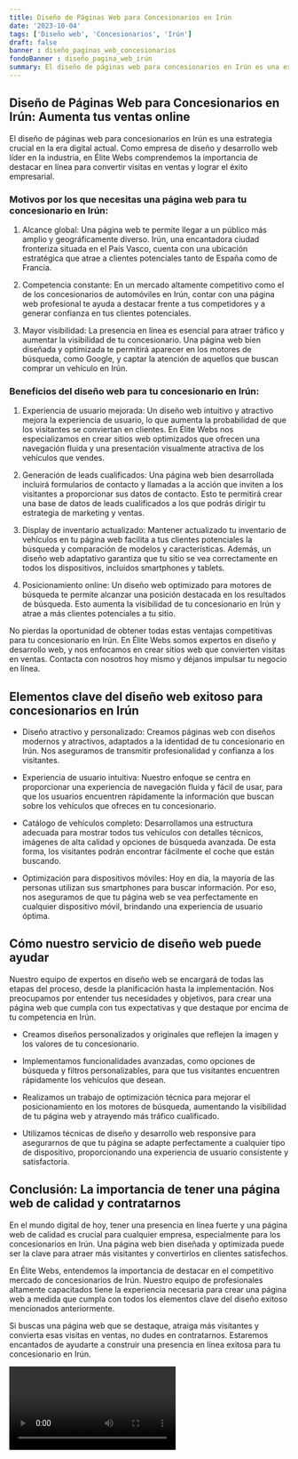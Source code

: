 ```yaml
---
title: Diseño de Páginas Web para Concesionarios en Irún
date: '2023-10-04'
tags: ['Diseño web', 'Concesionarios', 'Irún']
draft: false
banner : diseño_paginas_web_concesionarios
fondoBanner : diseño_pagina_web_irún
summary: El diseño de páginas web para concesionarios en Irún es una estrategia crucial en la era digital actual. Como empresa de diseño y desarrollo web líder en la industria, en Élite Webs comprendemos la importancia de destacar en línea para convertir visitas en ventas y lograr el éxito empresarial.
---
```


## Diseño de Páginas Web para Concesionarios en Irún: Aumenta tus ventas online

El diseño de páginas web para concesionarios en Irún es una estrategia crucial en la era digital actual. Como empresa de diseño y desarrollo web líder en la industria, en Élite Webs comprendemos la importancia de destacar en línea para convertir visitas en ventas y lograr el éxito empresarial.

### Motivos por los que necesitas una página web para tu concesionario en Irún:

1. Alcance global: Una página web te permite llegar a un público más amplio y geográficamente diverso. Irún, una encantadora ciudad fronteriza situada en el País Vasco, cuenta con una ubicación estratégica que atrae a clientes potenciales tanto de España como de Francia.

2. Competencia constante: En un mercado altamente competitivo como el de los concesionarios de automóviles en Irún, contar con una página web profesional te ayuda a destacar frente a tus competidores y a generar confianza en tus clientes potenciales.

3. Mayor visibilidad: La presencia en línea es esencial para atraer tráfico y aumentar la visibilidad de tu concesionario. Una página web bien diseñada y optimizada te permitirá aparecer en los motores de búsqueda, como Google, y captar la atención de aquellos que buscan comprar un vehículo en Irún.

### Beneficios del diseño web para tu concesionario en Irún:

1. Experiencia de usuario mejorada: Un diseño web intuitivo y atractivo mejora la experiencia de usuario, lo que aumenta la probabilidad de que los visitantes se conviertan en clientes. En Élite Webs nos especializamos en crear sitios web optimizados que ofrecen una navegación fluida y una presentación visualmente atractiva de los vehículos que vendes.

2. Generación de leads cualificados: Una página web bien desarrollada incluirá formularios de contacto y llamadas a la acción que inviten a los visitantes a proporcionar sus datos de contacto. Esto te permitirá crear una base de datos de leads cualificados a los que podrás dirigir tu estrategia de marketing y ventas.

3. Display de inventario actualizado: Mantener actualizado tu inventario de vehículos en tu página web facilita a tus clientes potenciales la búsqueda y comparación de modelos y características. Además, un diseño web adaptativo garantiza que tu sitio se vea correctamente en todos los dispositivos, incluidos smartphones y tablets.

4. Posicionamiento online: Un diseño web optimizado para motores de búsqueda te permite alcanzar una posición destacada en los resultados de búsqueda. Esto aumenta la visibilidad de tu concesionario en Irún y atrae a más clientes potenciales a tu sitio.

No pierdas la oportunidad de obtener todas estas ventajas competitivas para tu concesionario en Irún. En Élite Webs somos expertos en diseño y desarrollo web, y nos enfocamos en crear sitios web que convierten visitas en ventas. Contacta con nosotros hoy mismo y déjanos impulsar tu negocio en línea.

<GifSeo />

<Cta />

## Elementos clave del diseño web exitoso para concesionarios en Irún

- Diseño atractivo y personalizado: Creamos páginas web con diseños modernos y atractivos, adaptados a la identidad de tu concesionario en Irún. Nos aseguramos de transmitir profesionalidad y confianza a los visitantes.

- Experiencia de usuario intuitiva: Nuestro enfoque se centra en proporcionar una experiencia de navegación fluida y fácil de usar, para que los usuarios encuentren rápidamente la información que buscan sobre los vehículos que ofreces en tu concesionario.

- Catálogo de vehículos completo: Desarrollamos una estructura adecuada para mostrar todos tus vehículos con detalles técnicos, imágenes de alta calidad y opciones de búsqueda avanzada. De esta forma, los visitantes podrán encontrar fácilmente el coche que están buscando.

- Optimización para dispositivos móviles: Hoy en día, la mayoría de las personas utilizan sus smartphones para buscar información. Por eso, nos aseguramos de que tu página web se vea perfectamente en cualquier dispositivo móvil, brindando una experiencia de usuario óptima.

## Cómo nuestro servicio de diseño web puede ayudar

Nuestro equipo de expertos en diseño web se encargará de todas las etapas del proceso, desde la planificación hasta la implementación. Nos preocupamos por entender tus necesidades y objetivos, para crear una página web que cumpla con tus expectativas y que destaque por encima de tu competencia en Irún.

- Creamos diseños personalizados y originales que reflejen la imagen y los valores de tu concesionario.

- Implementamos funcionalidades avanzadas, como opciones de búsqueda y filtros personalizables, para que tus visitantes encuentren rápidamente los vehículos que desean.

- Realizamos un trabajo de optimización técnica para mejorar el posicionamiento en los motores de búsqueda, aumentando la visibilidad de tu página web y atrayendo más tráfico cualificado.

- Utilizamos técnicas de diseño y desarrollo web responsive para asegurarnos de que tu página se adapte perfectamente a cualquier tipo de dispositivo, proporcionando una experiencia de usuario consistente y satisfactoria.

## Conclusión: La importancia de tener una página web de calidad y contratarnos

En el mundo digital de hoy, tener una presencia en línea fuerte y una página web de calidad es crucial para cualquier empresa, especialmente para los concesionarios en Irún. Una página web bien diseñada y optimizada puede ser la clave para atraer más visitantes y convertirlos en clientes satisfechos.

En Élite Webs, entendemos la importancia de destacar en el competitivo mercado de concesionarios de Irún. Nuestro equipo de profesionales altamente capacitados tiene la experiencia necesaria para crear una página web a medida que cumpla con todos los elementos clave del diseño exitoso mencionados anteriormente.

Si buscas una página web que se destaque, atraiga más visitantes y convierta esas visitas en ventas, no dudes en contratarnos. Estaremos encantados de ayudarte a construir una presencia en línea exitosa para tu concesionario en Irún.

<Video />

<CtaBot job='Concesionarios' city='Irún'/>

<Gmaps query='Irún+españa+maps' />